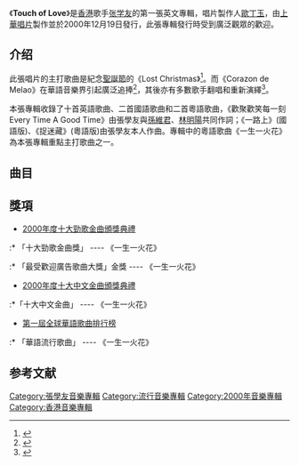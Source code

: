 {{Otheruses|Touch of Love|other=同名或類似名的其它條目描述}}{{Infobox album
| name       = Touch of Love
| type       = [[專輯|專輯]]
| artist     = [[張學友|張學友]]
| cover      = Covertouchoflove.jpg
<!-- 未知參數 | background = orange -->
| released   = 2000年12月19日
| recorded   = 2000年
| genre      = [[英语流行音乐|英语流行音乐]]、[[粤语流行音乐|粤语流行音乐]]、[[华语流行音乐|华语流行音乐]]
| length     = 
| label      = [[上華唱片|上華唱片]]
| producer   = [[歐丁玉|歐丁玉]]
| reviews    = 
| prev_title = [[當我想起你_(張學友EP)|當我想起你]]
| prev_year  = 2000
| next_title = [[天下第一流|天下第一流]]
| next_year  = 2001
}}
{{sample box start|张学友}}
{{listen|
filename=Corazon de Melao.ogg|
title=《Corazon de Melao》|
description=张学友专辑《Touch of Love》中的一曲著名曲目|
format=[[Ogg|Ogg]]}}
{{sample box end}} 

《'''Touch of Love'''》是[[香港|香港]]歌手[[张学友|张学友]]的第一張英文專輯，唱片製作人[[歐丁玉|歐丁玉]]，由[[上華唱片|上華唱片]]製作並於2000年12月19日發行，此張專輯發行時受到廣泛觀眾的歡迎。

== 介绍 ==
此張唱片的主打歌曲是紀念[[聖誕節|聖誕節]]的《Lost Christmas》<ref>{{Cite web |url=http://www.ssjj.com/musiclist/21083.html |title=Touch Of Love·张学友 |accessdate=2009-12-27 |archive-date=2007-05-23 |archive-url=https://web.archive.org/web/20070523001146/http://www.ssjj.com/musiclist/21083.html |dead-url=yes }}</ref>。而《Corazon de Melao》在華語音樂界引起廣泛追捧<ref>{{Cite web |url=http://ent.163.com/07/0421/09/3CJHEUD100031H2L.html |title=张学友沪个唱逾10万人破纪录 |access-date=2009-12-27 |archive-url=https://web.archive.org/web/20160810033315/http://ent.163.com/07/0421/09/3CJHEUD100031H2L.html |archive-date=2016-08-10 |dead-url=yes }}</ref>，其後亦有多數歌手翻唱和重新演繹<ref>{{Cite web |url=http://tech.qq.com/a/20051028/000231.htm |title=新媒体浪潮：超级女声和互联网2.0 |access-date=2009-12-27 |archive-url=https://web.archive.org/web/20160826055055/http://tech.qq.com/a/20051028/000231.htm |archive-date=2016-08-26 |dead-url=yes }}</ref>。

本張專輯收錄了十首英語歌曲、二首國語歌曲和二首粵語歌曲，《歡聚歡笑每一刻 Every Time A Good Time》由張學友與[[孫維君|孫維君]]、[[林明陽|林明陽]]共同作詞；《一路上》(國語版)、《捉迷藏》(粵語版)由張學友本人作曲。專輯中的粵語歌曲《一生一火花》為本張專輯重點主打歌曲之一。

==曲目==
{{Tracklist
| collapsed = 
| headline = 
| font_size = 
| total_length = 

| all_writing = 
| all_music = 
| all_lyrics = 
| all_arranger = 
| all_producer = 
| all_except = 

| title1 = Corazon de Melao
| note1 = 
| longnote1 = 
| music1 = Josè Antonio Rodriguez<br />Manuel Tejada
| lyrics1 = Hans Ebert
| arranger1 = Emmanuel Ruffinengo<br />Danilo Ballo
| producer1 = 
| extra1 = 
| length1 = 

| title2 = Lost Christmas
| note2 = 
| longnote2 = 
| music2 = Joe Christie<br />Xavier Denoly
| lyrics2 = Joe Christie<br />Xavier Denoly
| arranger2 = [[吳慶隆|吳慶隆]]
| producer2 = 
| extra2 = 
| length2 = 

| title3 = This Time Next Year
| note3 = 
| longnote3 = 
| music3 = David Lindsey<br />Liz Smith
| lyrics3 = David Lindsey<br />Liz Smith
| arranger3 = [[Martin_Tang|Martin Tang]]
| producer3 = 
| extra3 = 
| length3 = 

| title4 = And Then She Hit Me
| note4 = 
| longnote4 = 
| music4 = Curt Benton<br />Eliot Sloan<br />Jeff Pence<br />Rick Grandin<br />Senatore Matthew Joseph<br />Walt Aldr
| lyrics4 = Curt Benton<br />Eliot Sloan<br />Jeff Pence<br />Rick Grandin<br />Senatore Matthew Joseph<br />Walt Aldr
| arranger4 = Eliot Sloan
| producer4 = 
| extra4 = 
| length4 = 

| title5 = I Got It Made
| note5 = 
| longnote5 = 
| music5 = Rick Grandin<br />Matthew Senatore
| lyrics5 = Rick Grandin<br />Matthew Senatore
| arranger5 = Rick Grandin<br />Matthew Senatore
| producer5 = 
| extra5 = 
| length5 = 

| title6 = Speak Without Words
| note6 = 
| longnote6 = 
| music6 = Richard Darbyshire
| lyrics6 = Frank Musker
| arranger6 = Sam Bergliter
| producer6 = 
| extra6 = 
| length6 = 

| title7 = All I Ask
| note7 = 
| longnote7 = 
| music7 = Desmond Child<br />Ronan Keating
| lyrics7 = Desmond Child<br />Ronan Keating
| arranger7 = Aubrey Suwito
| producer7 = 
| extra7 = 
| length7 = 

| title8 = For My Broken Heart
| note8 = 與[[芮芭·麦克伊泰|芮芭·麦克伊泰]]合唱
| longnote8 = 
| music8 = Hengber Elizabeth Mala
| lyrics8 = Liz Hengber<br />Keith Palmer
| arranger8 = 
| producer8 = 
| extra8 = 
| length8 = 

| title9 = Never Go Down
| note9 = 
| longnote9 = 
| music9 = Jamie Wilson
| lyrics9 = Jamie Wilson
| arranger9 = Jamie Wilson
| producer9 = 
| extra9 = 
| length9 = 

| title10 = Touch of Love
| note10 = 
| longnote10 = 
| music10 = Ty Lacy
| lyrics10 = Ennis Matkosky
| arranger10 = [[歐丁玉|歐丁玉]]
| producer10 = 
| extra10 = 
| length10 = 

| title11 = 歡聚歡笑每一刻 Every Time A Good Time
| note11 = 國語
| longnote11 = 
| music11 = [[陳國華_(音樂人)|陳國華]]
| lyrics11 = [[張學友|張學友]]<br />[[孫維君|孫維君]]<br />[[林明陽|林明陽]]
| arranger11 = [[杜自持|杜自持]]
| producer11 = 
| extra11 = 
| length11 = 

| title12 = 一路上
| note12 = 國語
| longnote12 = 粵語版為《捉迷藏》
| music12 = 張學友
| lyrics12 = [[林夕|林夕]]
| arranger12 = 歐丁玉
| producer12 = 
| extra12 = 
| length12 = 

| title13 = 一生一火花
| note13 = 粵語
| longnote13 = 
| music13 = [[伍樂城|伍樂城]]
| lyrics13 = 林夕
| arranger13 = 伍樂城
| producer13 = 
| extra13 = 
| length13 = 

| title14 = 捉迷藏
| note14 = 粵語
| longnote14 = 國語版為《一路上》
| music14 = 張學友
| lyrics14 = 林夕
| arranger14 = 歐丁玉
| producer14 = 
| extra14 = 
| length14 = 
}}

==獎項==
*[[2000年度十大勁歌金曲得獎名單|2000年度十大勁歌金曲頒獎典禮]]
:* 「十大勁歌金曲獎」 ---- 《一生一火花》
:* 「最受歡迎廣告歌曲大獎」金獎 ---- 《一生一火花》
*[[第二十三屆十大中文金曲得獎名單|2000年度十大中文金曲頒獎典禮]]
:*「十大中文金曲」 ---- 《一生一火花》
*[[第一屆全球華語歌曲排行榜|第一屆全球華語歌曲排行榜]] 
:* 「華語流行歌曲」 ---- 《一生一火花》

==参考文献==
<div class="references-small">
<references />
</div>

{{張學友}}

[[Category:張學友音樂專輯|Category:張學友音樂專輯]]
[[Category:流行音樂專輯|Category:流行音樂專輯]]
[[Category:2000年音樂專輯|Category:2000年音樂專輯]]
[[Category:香港音樂專輯|Category:香港音樂專輯]]